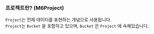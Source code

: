 
### 프로젝트란? (M6Project)

`Project`는 전체 데이터를 표현하는 개념으로 사용됩니다.<br />
`Project`는 `Bucket` 을 포함하고 있으며, `Bucket` 은 `Project` 에 속해있습니다.

